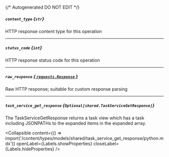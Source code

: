{/* Autogenerated DO NOT EDIT  */}

##### `content_type` *{`str`}*
HTTP response content type for this operation

---
##### `status_code` *{`int`}*
HTTP response status code for this operation

---
##### `raw_response` [*{ `requests.Response` }*](https://requests.readthedocs.io/en/latest/api/#requests.Response)
Raw HTTP response; suitable for custom response parsing

---
##### `task_service_get_response` *{`Optional[shared.TaskServiceGetResponse]`}*
The TaskServiceGetResponse returns a task view which has a task including JSONPATHs to the expanded items in the expanded array.

<Collapsible content={() => import('/content/types/models/shared/task_service_get_response/python.mdx')} openLabel={Labels.showProperties} closeLabel={Labels.hideProperties} />



